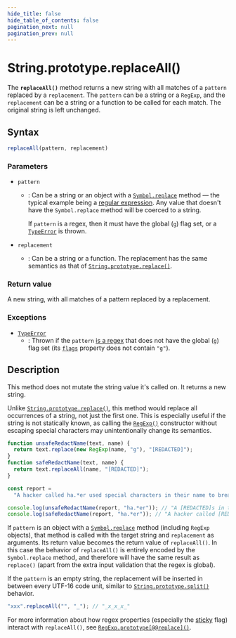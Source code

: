 ```yaml
---
hide_title: false
hide_table_of_contents: false
pagination_next: null
pagination_prev: null
---
```

# String.prototype.replaceAll()

The **`replaceAll()`** method returns a new string with all matches of a `pattern` replaced by a `replacement`. The `pattern` can be a string or a `RegExp`, and the `replacement` can be a string or a function to be called for each match. The original string is left unchanged.

## Syntax

```js
replaceAll(pattern, replacement)
```

### Parameters

- `pattern`

  - : Can be a string or an object with a [`Symbol.replace`](../../../globals/Symbol/replace.mdx) method — the typical example being a [regular expression](https://developer.mozilla.org/docs/Web/JavaScript/Reference/Global_Objects/RegExp). Any value that doesn't have the `Symbol.replace` method will be coerced to a string.

    If `pattern` is a regex, then it must have the global (`g`) flag set, or a [`TypeError`](../../../globals/TypeError/TypeError.mdx) is thrown.

- `replacement`
  - : Can be a string or a function. The replacement has the same semantics as that of [`String.prototype.replace()`](../../../globals/String/prototype/replace.mdx).

### Return value

A new string, with all matches of a pattern replaced by a replacement.

### Exceptions

- [`TypeError`](../../../globals/TypeError/TypeError.mdx)
  - : Thrown if the `pattern` [is a regex](https://developer.mozilla.org/docs/Web/JavaScript/Reference/Global_Objects/RegExp#special_handling_for_regexes) that does not have the global (`g`) flag set (its [`flags`](https://developer.mozilla.org/docs/Web/JavaScript/Reference/Global_Objects/RegExp/flags) property does not contain `"g"`).

## Description

This method does not mutate the string value it's called on. It returns a new string.

Unlike [`String.prototype.replace()`](../../../globals/String/prototype/replace.mdx), this method would replace all occurrences of a string, not just the first one. This is especially useful if the string is not statically known, as calling the [`RegExp()`](https://developer.mozilla.org/docs/Web/JavaScript/Reference/Global_Objects/RegExp/RegExp) constructor without escaping special characters may unintentionally change its semantics.

```js
function unsafeRedactName(text, name) {
  return text.replace(new RegExp(name, "g"), "[REDACTED]");
}
function safeRedactName(text, name) {
  return text.replaceAll(name, "[REDACTED]");
}

const report =
  "A hacker called ha.*er used special characters in their name to breach the system.";

console.log(unsafeRedactName(report, "ha.*er")); // "A [REDACTED]s in their name to breach the system."
console.log(safeRedactName(report, "ha.*er")); // "A hacker called [REDACTED] used special characters in their name to breach the system."
```

If `pattern` is an object with a [`Symbol.replace`](../../../globals/Symbol/replace.mdx) method (including `RegExp` objects), that method is called with the target string and `replacement` as arguments. Its return value becomes the return value of `replaceAll()`. In this case the behavior of `replaceAll()` is entirely encoded by the `Symbol.replace` method, and therefore will have the same result as `replace()` (apart from the extra input validation that the regex is global).

If the `pattern` is an empty string, the replacement will be inserted in between every UTF-16 code unit, similar to [`String.prototype.split()`](../../../globals/String/prototype/split.mdx) behavior.

```js
"xxx".replaceAll("", "_"); // "_x_x_x_"
```

For more information about how regex properties (especially the [sticky](https://developer.mozilla.org/docs/Web/JavaScript/Reference/Global_Objects/RegExp/sticky) flag) interact with `replaceAll()`, see [`RegExp.prototype[@@replace]()`](https://developer.mozilla.org/docs/Web/JavaScript/Reference/Global_Objects/RegExp/@@replace).
